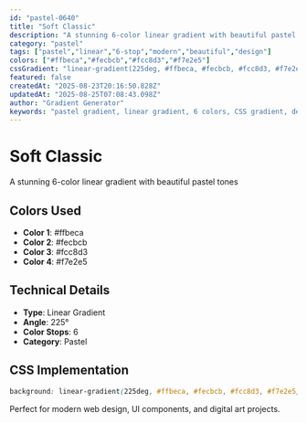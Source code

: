 ```yaml
---
id: "pastel-0640"
title: "Soft Classic"
description: "A stunning 6-color linear gradient with beautiful pastel tones"
category: "pastel"
tags: ["pastel","linear","6-stop","modern","beautiful","design"]
colors: ["#ffbeca","#fecbcb","#fcc8d3","#f7e2e5"]
cssGradient: "linear-gradient(225deg, #ffbeca, #fecbcb, #fcc8d3, #f7e2e5)"
featured: false
createdAt: "2025-08-23T20:16:50.828Z"
updatedAt: "2025-08-25T07:08:43.098Z"
author: "Gradient Generator"
keywords: "pastel gradient, linear gradient, 6 colors, CSS gradient, design, #ffbeca, #fecbcb, #fcc8d3, #f7e2e5"
---
```


# Soft Classic

A stunning 6-color linear gradient with beautiful pastel tones

## Colors Used
- **Color 1**: #ffbeca
- **Color 2**: #fecbcb
- **Color 3**: #fcc8d3
- **Color 4**: #f7e2e5

## Technical Details
- **Type**: Linear Gradient
- **Angle**: 225°
- **Color Stops**: 6
- **Category**: Pastel

## CSS Implementation
```css
background: linear-gradient(225deg, #ffbeca, #fecbcb, #fcc8d3, #f7e2e5);
```

Perfect for modern web design, UI components, and digital art projects.
